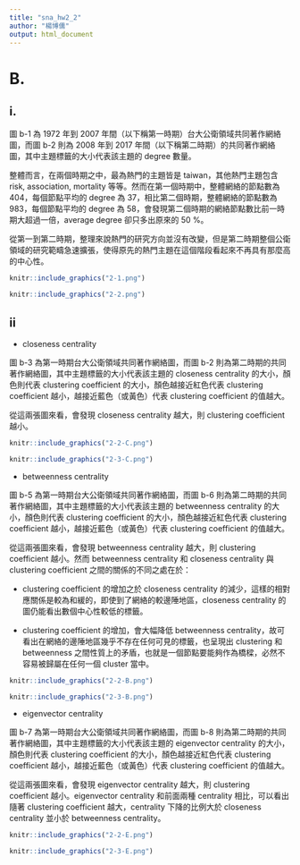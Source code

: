 ```yaml
---
title: "sna_hw2_2"
author: "楊博儒"
output: html_document
---
```


# B.

## i.

圖 b-1 為 1972 年到 2007 年間（以下稱第一時期）台大公衛領域共同著作網絡圖，而圖 b-2 則為 2008 年到 2017 年間（以下稱第二時期）的共同著作網絡圖，其中主題標籤的大小代表該主題的 degree 數量。

整體而言，在兩個時期之中，最為熱門的主題皆是 taiwan，其他熱門主題包含 risk, association, mortality 等等。然而在第一個時期中，整體網絡的節點數為 404，每個節點平均的 degree 為 37，相比第二個時期，整體網絡的節點數為 983，每個節點平均的 degree 為 58，會發現第二個時期的網絡節點數比前一時期大超過一倍，average degree 卻只多出原來的 50 %。

從第一到第二時期，整理來說熱門的研究方向並沒有改變，但是第二時期整個公衛領域的研究範疇急速擴張，使得原先的熱門主題在這個階段看起來不再具有那麼高的中心性。

```r
knitr::include_graphics("2-1.png")
```

```r
knitr::include_graphics("2-2.png")
```


## ii

- closeness centrality

圖 b-3 為第一時期台大公衛領域共同著作網絡圖，而圖 b-2 則為第二時期的共同著作網絡圖，其中主題標籤的大小代表該主題的 closeness centrality 的大小，顏色則代表 clustering coefficient 的大小，顏色越接近紅色代表 clustering coefficient 越小，越接近藍色（或黃色）代表 clustering coefficient 的值越大。

從這兩張圖來看，會發現 closeness centrality 越大，則 clustering coefficient 越小。

```r
knitr::include_graphics("2-2-C.png")
```

```r
knitr::include_graphics("2-3-C.png")
```

- betweenness centrality

圖 b-5 為第一時期台大公衛領域共同著作網絡圖，而圖 b-6 則為第二時期的共同著作網絡圖，其中主題標籤的大小代表該主題的 betweenness centrality 的大小，顏色則代表 clustering coefficient 的大小，顏色越接近紅色代表 clustering coefficient 越小，越接近藍色（或黃色）代表 clustering coefficient 的值越大。

從這兩張圖來看，會發現 betweenness centrality 越大，則 clustering coefficient 越小。然而 betweenness centrality 和 closeness centrality 與 clustering coefficient 之間的關係的不同之處在於：

- clustering coefficient 的增加之於 closeness centrality 的減少，這樣的相對應關係是較為和緩的，即使到了網絡的較邊陲地區，closeness centrality 的圖仍能看出數個中心性較低的標籤。

- clustering coefficient 的增加，會大幅降低 betweenness centrality，故可看出在網絡的邊陲地區幾乎不存在任何可見的標籤，也呈現出 clustering 和 betweenness 之間性質上的矛盾，也就是一個節點要能夠作為橋樑，必然不容易被歸屬在任何一個 cluster 當中。

```r
knitr::include_graphics("2-2-B.png")
```

```r
knitr::include_graphics("2-3-B.png")
```

- eigenvector centrality

圖 b-7 為第一時期台大公衛領域共同著作網絡圖，而圖 b-8 則為第二時期的共同著作網絡圖，其中主題標籤的大小代表該主題的 eigenvector centrality 的大小，顏色則代表 clustering coefficient 的大小，顏色越接近紅色代表 clustering coefficient 越小，越接近藍色（或黃色）代表 clustering coefficient 的值越大。

從這兩張圖來看，會發現 eigenvector centrality 越大，則 clustering coefficient 越小。eigenvector centrality 和前面兩種 centrality 相比，可以看出 隨著 clustering coefficient 越大，centrality 下降的比例大於 closeness centrality 並小於 betweenness centrality。

```r
knitr::include_graphics("2-2-E.png")
```

```r
knitr::include_graphics("2-3-E.png")
```
